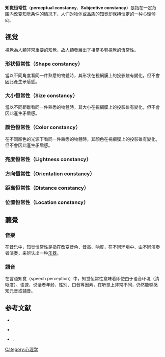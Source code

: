 '''知觉恒常性'''（'''perceptual constancy'''、'''Subjective constancy'''）是指在一定范围内改变知觉条件的情况下，人们对物体或品质的[[知觉|知觉]]却保持恒定的一种心理倾向。

==视觉==
視覺為人類非常重要的知覺，故人類發展出了相當多套視覺的恆常性。
=== 形状恒常性（Shape constancy）===
當以不同角度看同一件熟悉的物體時，其形狀在視網膜上的投影雖有變化，但不會因此產生矛盾感。
=== 大小恒常性（Size constancy）===
當以不同距離看同一件熟悉的物體時，其大小在視網膜上的投影雖有變化，但不會因此產生矛盾感。
=== 颜色恒常性（Color constancy）===
在不同顏色的光源下看同一件熟悉的物體時，其顏色在視網膜上的投影雖有變化，但不會因此產生矛盾感。
=== 亮度恒常性（Lightness constancy）===
=== 方向恒常性（Orientation constancy）===
=== 距离恒常性（Distance constancy）===
=== 位置恒常性（Location constancy）===

==聽覺==
===音樂===
在[[音乐|音乐]]中，知觉恒常性是指在改变[[音色|音色]]、[[音高|音高]]、响度，在不同环境中、由不同演奏者演奏，来辨认出一种[[乐器|乐器]]。{{harv|埃里克森|1975}}

===語音===
在言语知觉（speech perception）中，知觉恒常性意味着即使由于语音环境（清晰度）、语速、说话者年龄、性别、口音等因素，在听觉上非常不同，仍然能够感知元音或辅音。 

==参考文献==
*{{citation|last=埃里克森|first=罗伯特|year=1975|title=Sound Structure in Music|publisher=加州大学出版社|isbn=0-520-02376-5}}.
*{{citation|last=洛伦兹|first=康拉德|authorlink=康拉德·洛伦兹|year=1961|chapter=动物与人类行为中完形知觉的角色（The Role of Gestalt Perception in Animal and Human Behaviour）|title=Aspects of Form|pages=157-178|editor=Lancelot Law Whyte|publisher=印第安那大学出版社}}
*{{citation|last=Sayre|first=K.M.|year=1968|chapter=Toward a Quantitative Model of Pattern Formation|title=Philosophy and Cybernetics|pages=149-152|editor=Frederick J. Crosson and Kenneth M. Sayre|publisher=Simon and Schuster}}.
[[Category:心理学|Category:心理学]]